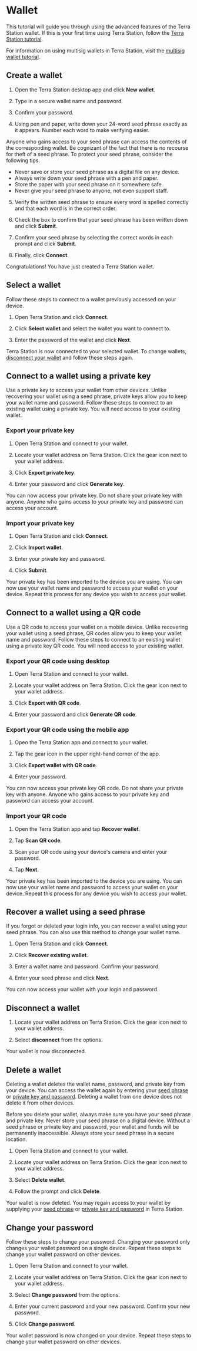 
# Wallet 

This tutorial will guide you through using the advanced features of the Terra Station wallet. If this is your first time using Terra Station, follow the [Terra Station tutorial](./download/terra-station-desktop.mdx).

For information on using multisig wallets in Terra Station, visit the [multisig wallet tutorial](./multisig.mdx).

## Create a wallet

1. Open the Terra Station desktop app and click **New wallet**.

2. Type in a secure wallet name and password.

3. Confirm your password.

4. Using pen and paper, write down your 24-word seed phrase exactly as it appears. Number each word to make verifying easier.

<Admonition type="danger" title="Protect your seed phrase">

Anyone who gains access to your seed phrase can access the contents of the corresponding wallet. Be cognizant of the fact that there is no recourse for theft of a seed phrase. To protect your seed phrase, consider the following tips.

- Never save or store your seed phrase as a digital file on any device.
- Always write down your seed phrase with a pen and paper.
- Store the paper with your seed phrase on it somewhere safe.
- Never give your seed phrase to anyone, not even support staff.

</Admonition>


5. Verify the written seed phrase to ensure every word is spelled correctly and that each word is in the correct order.

6. Check the box to confirm that your seed phrase has been written down and click **Submit**.

7. Confirm your seed phrase by selecting the correct words in each prompt and click **Submit**.

8. Finally, click **Connect**.

Congratulations! You have just created a Terra Station wallet.

## Select a wallet

Follow these steps to connect to a wallet previously accessed on your device.

1. Open Terra Station and click **Connect**.

2. Click **Select wallet** and select the wallet you want to connect to.

3. Enter the password of the wallet and click **Next**.

Terra Station is now connected to your selected wallet. To change wallets, [disconnect your wallet](#disconnect-a-wallet) and follow these steps again.

## Connect to a wallet using a private key

Use a private key to access your wallet from other devices. Unlike recovering your wallet using a seed phrase, private keys allow you to keep your wallet name and password. Follow these steps to connect to an existing wallet using a private key. You will need access to your existing wallet.

### Export your private key

1. Open Terra Station and connect to your wallet.

2. Locate your wallet address on Terra Station. Click the gear icon next to your wallet address.

3. Click **Export private key**.

4. Enter your password and click **Generate key**.

You can now access your private key. Do not share your private key with anyone. Anyone who gains access to your private key and password can access your account.

### Import your private key

1. Open Terra Station and click **Connect**.

2. Click **Import wallet**.

3. Enter your private key and password.

4. Click **Submit**.

Your private key has been imported to the device you are using. You can now use your wallet name and password to access your wallet on your device. Repeat this process for any device you wish to access your wallet.

## Connect to a wallet using a QR code

Use a QR code to access your wallet on a mobile device. Unlike recovering your wallet using a seed phrase, QR codes allow you to keep your wallet name and password. Follow these steps to connect to an existing wallet using a private key QR code. You will need access to your existing wallet.

### Export your QR code using desktop

1. Open Terra Station and connect to your wallet.

2. Locate your wallet address on Terra Station. Click the gear icon next to your wallet address.

3. Click **Export with QR code**.

4. Enter your password and click **Generate QR code**.

### Export your QR code using the mobile app

1. Open the Terra Station app and connect to your wallet.

2. Tap the gear icon in the upper right-hand corner of the app.

3. Click **Export wallet with QR code**.

4. Enter your password.

You can now access your private key QR code. Do not share your private key with anyone. Anyone who gains access to your private key and password can access your account.

### Import your QR code

1. Open the Terra Station app and tap **Recover wallet**.

2. Tap **Scan QR code**.

3. Scan your QR code using your device's camera and enter your password.

4. Tap **Next**.

Your private key has been imported to the device you are using. You can now use your wallet name and password to access your wallet on your device. Repeat this process for any device you wish to access your wallet.

## Recover a wallet using a seed phrase

If you forgot or deleted your login info, you can recover a wallet using your seed phrase. You can also use this method to change your wallet name.

1. Open Terra Station and click **Connect**.

2. Click **Recover existing wallet**.

3. Enter a wallet name and password. Confirm your password.

4. Enter your seed phrase and click **Next**.

You can now access your wallet with your login and password.

## Disconnect a wallet

1. Locate your wallet address on Terra Station. Click the gear icon next to your wallet address.

2. Select **disconnect** from the options.

Your wallet is now disconnected.

## Delete a wallet

Deleting a wallet deletes the wallet name, password, and private key from your device. You can access the wallet again by entering your [seed phrase](#recover-a-wallet-using-a-seed-phrase) or [private key and password](#connect-to-a-wallet-using-a-private-key). Deleting a wallet from one device does not delete it from other devices.

<Admonition type="danger" title="Write down your seed phrase">

Before you delete your wallet, always make sure you have your seed phrase and private key. Never store your seed phrase on a digital device. Without a seed phrase or private key and password, your wallet and funds will be permanently inaccessible. Always store your seed phrase in a secure location.

</Admonition>

1. Open Terra Station and connect to your wallet.

2. Locate your wallet address on Terra Station. Click the gear icon next to your wallet address.

3. Select **Delete wallet**.

4. Follow the prompt and click **Delete**.

Your wallet is now deleted. You may regain access to your wallet by supplying your [seed phrase](#recover-a-wallet-using-a-seed-phrase) or [private key and password](#connect-to-a-wallet-using-a-private-key) in Terra Station.

## Change your password

Follow these steps to change your password. Changing your password only changes your wallet password on a single device. Repeat these steps to change your wallet password on other devices.

1. Open Terra Station and connect to your wallet.

2. Locate your wallet address on Terra Station. Click the gear icon next to your wallet address.

3. Select **Change password** from the options.

4. Enter your current password and your new password. Confirm your new password.

5. Click **Change password**.

Your wallet password is now changed on your device. Repeat these steps to change your wallet password on other devices.
